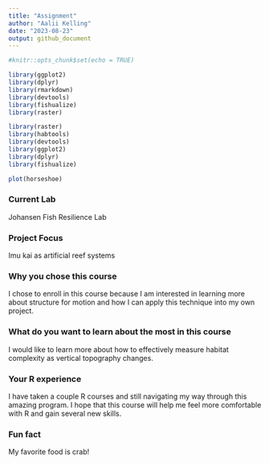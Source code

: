 ```yaml
---
title: "Assignment"
author: "Aalii Kelling"
date: "2023-08-23"
output: github_document
---
```


```r
#knitr::opts_chunk$set(echo = TRUE)
```

```r

library(ggplot2)
library(dplyr)
library(rmarkdown)
library(devtools)
library(fishualize)
library(raster)
```

```r
library(raster)
library(habtools)
library(devtools)
library(ggplot2)
library(dplyr)
library(fishualize)

plot(horseshoe)

```

### Current Lab
Johansen Fish Resilience Lab

### Project Focus
Imu kai as artificial reef systems

### Why you chose this course
I chose to enroll in this course because I am interested in learning more about structure for motion and how I can apply this technique into my own project.

### What do you want to learn about the most in this course
I would like to learn more about how to effectively measure habitat complexity as vertical topography changes.

### Your R experience
I have taken a couple R courses and still navigating my way through this amazing program. I hope that this course will help me feel more comfortable with R and gain several new skills. 

### Fun fact  

My favorite food is crab! 
